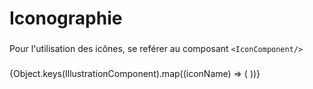 

<Meta title='Iconographie/Icons' />

# Iconographie

###

Pour l'utilisation des icônes, se reférer au composant `<IconComponent/>`

###

<IconGallery>
  {Object.keys(IllustrationComponent).map((iconName) => (
    <IconItem name={iconName}>
      <IconComponent name={iconName} className='fill-primary' />
    </IconItem>
  ))}
</IconGallery>
